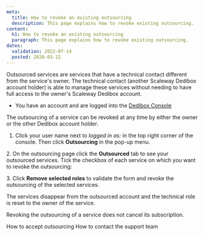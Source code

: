 ```yaml
---
meta:
  title: How to revoke an existing outsourcing
  description: This page explains how to revoke existing outsourcing.
content:
  h1: How to revoke an existing outsourcing
  paragraph: This page explains how to revoke existing outsourcing.
dates:
  validation: 2022-07-14
  posted: 2020-03-12
---
```


Outsourced services are services that have a technical contact different from the service's owner. The technical contact (another Scaleway Dedibox account holder) is able to manage these services without needing to have full access to the owner's Scaleway Dedibox account.

<Message type="requirement">

  - You have an account and are logged into the [Dedibox Console](https://console.online.net) 

</Message>

The outsourcing of a service can be revoked at any time by either the owner or the other Dedibox account holder.


1. Click your user name next to _logged in as:_ in the top right corner of the console. Then click **Outsourcing** in the pop-up menu.

  <Lightbox
    src="scaleway-dedibox-console-outsourcing-menu.webp"
    width="300"
    alt=""
  />
2. On the outsourcing page click the **Outsourced** tab to see your outsourced services. Tick the checkbox of each service on which you want to revoke the outsourcing:

  <Lightbox
    src="scaleway-dedibox-console-outsourcing-revoke.webp"
    width="600"
    alt=""
  />
3. Click **Remove selected roles** to validate the form and revoke the outsourcing of the selected services.

The services disappear from the outsourced account and the technical role is reset to the owner of the service.

<Message type="note">

Revoking the outsourcing of a service does not cancel its subscription.

</Message>

<Navigation title="See Also">
  <PreviousButton to="/dedibox-console/my-account/how-to/accept-outsourcing/">How to accept outsourcing</PreviousButton>
  <NextButton to="/dedibox-console/my-account/how-to/contact-support">How to contact the support team</NextButton>
</Navigation>